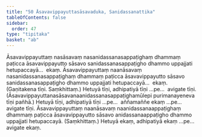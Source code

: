 ```yaml
---
title: "50 Āsavavippayuttasāsavaduka, Sanidassanattika"
tableOfContents: false
sidebar:
  order: 47
type: "tipitaka"
basket: "ab"
---
```



<DynamicBreadcrumb />

<Division number="98">

<Paragraph number="262">
Āsavavippayuttaṃ nasāsavaṃ nasanidassanasappaṭighaṃ dhammaṃ paṭicca āsavavippayutto sāsavo sanidassanasappaṭigho dhammo uppajjati hetupaccayā…  ekaṃ.
</Paragraph>

<Paragraph number="263">
Āsavavippayuttaṃ naanāsavaṃ nasanidassanasappaṭighaṃ dhammaṃ paṭicca āsavavippayutto sāsavo sanidassanasappaṭigho dhammo uppajjati hetupaccayā…  ekaṃ. (Gaṇitakena tīṇi. Saṃkhittaṃ.) Hetuyā tīṇi, adhipatiyā tīṇi …pe…  avigate tīṇi.
</Paragraph>

<Paragraph number="264">
(Āsavavippayuttanasāsavanaanidassanasappaṭighamūlepi purimanayeneva tīṇi pañhā.) Hetuyā tīṇi, adhipatiyā tīṇi …pe…  aññamaññe ekaṃ …pe…  avigate tīṇi.
</Paragraph>

<Paragraph number="265">
Āsavavippayuttaṃ naanāsavaṃ naanidassanaappaṭighaṃ dhammaṃ paṭicca āsavavippayutto sāsavo anidassanaappaṭigho dhammo uppajjati hetupaccayā. (Saṃkhittaṃ.) Hetuyā ekaṃ, adhipatiyā ekaṃ …pe…  avigate ekaṃ.
</Paragraph>
</Division>